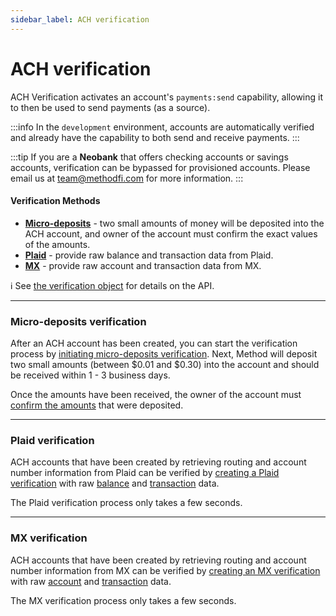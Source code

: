 ```yaml
---
sidebar_label: ACH verification
---
```


# ACH verification

ACH Verification activates an account's `payments:send` capability,
allowing it to then be used to send payments (as a source).

:::info
In the `development` environment, accounts are automatically verified
and already have the capability to both send and receive payments.
:::

:::tip
If you are a __Neobank__ that offers checking accounts or savings accounts, verification
can be bypassed for provisioned accounts. Please email us at team@methodfi.com for
more information.
:::

#### Verification Methods

- [__Micro-deposits__](#micro-deposits-verification) - two small amounts of money will be deposited into the ACH account,
and owner of the account must confirm the exact values of the amounts.
- [__Plaid__](#plaid-verification) - provide raw balance and transaction data from Plaid.
- [__MX__](#mx-verification) - provide raw account and transaction data from MX.

ℹ️ See [the verification object](/api/core/accounts/ach-verification/object) for details on the API.

---

### Micro-deposits verification
After an ACH account has been created, you can start the verification process by
[initiating micro-deposits verification](/api/core/accounts/ach-verification/create-micro-deposits).
Next, Method will deposit two small amounts (between $0.01 and $0.30) into the account
and should be received within 1 - 3 business days.

Once the amounts have been received, the owner of the account
must [confirm the amounts](/api/core/accounts/ach-verification/update)
that were deposited.

---

### Plaid verification
ACH accounts that have been created by retrieving routing
and account number information from Plaid can be verified
by [creating a Plaid verification](/api/core/accounts/ach-verification/create-plaid) with
raw [balance](https://plaid.com/docs/balance/#balance-data) and
[transaction](https://plaid.com/docs/transactions/#overview) data.

The Plaid verification process only takes a few seconds.

---

### MX verification
ACH accounts that have been created by retrieving routing
and account number information from MX can be verified
by [creating an MX verification](/api/core/accounts/ach-verification/create-mx) with
raw [account](https://docs.mx.com/atrium#endpoints_accounts_read_account) and
[transaction](https://docs.mx.com/atrium#endpoints_accounts_list_account_transactions) data.

The MX verification process only takes a few seconds.
